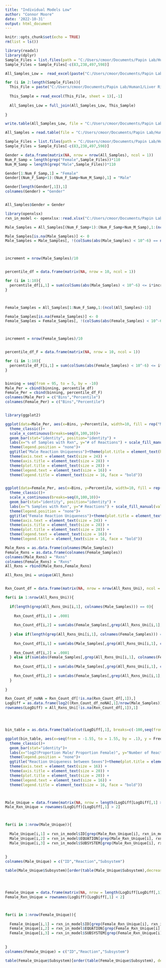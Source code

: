 ---
title: "Individual Models Low"
author: "Connor Moore"
date: '2022-10-31'
output: html_document
---

```{r setup, include=FALSE}
knitr::opts_chunk$set(echo = TRUE)
rm(list = ls())
```

```{r load in}
library(readxl)
library(dplyr)
Sample_Files = list.files(path = "C:/Users/cmoor/Documents/Papin Lab/Human1/Liver Riptide/Individual_Models/Samples_Low") # Row is sample, col is Rxn
Sample_Files = Sample_Files[-c(83,238,497,598)]

All_Samples_Low =  read_excel(paste("C:/Users/cmoor/Documents/Papin Lab/Human1/Liver Riptide/Individual_Models/Samples_Low/", Sample_Files[1], sep = ""), sheet = 1)[,-1]

for (i in 2:length(Sample_Files)){
  This_File = paste("C:/Users/cmoor/Documents/Papin Lab/Human1/Liver Riptide/Individual_Models/Samples_Low/", Sample_Files[i], sep = "")
  
  This_Sample = read_excel(This_File, sheet = 1)[,-1]
  
  All_Samples_Low = full_join(All_Samples_Low, This_Sample)
  
}

write.table(All_Samples_Low, file = "C:/Users/cmoor/Documents/Papin Lab/Human1/Liver Riptide/Individual_Models/All_Samples_Low.tsv", sep = '\t')


```

```{r read table}


All_Samples = read.table(file = "C:/Users/cmoor/Documents/Papin Lab/Human1/Liver Riptide/Individual_Models/All_Samples_Low.tsv", sep = '\t')


```


```{r Catagorize}

Sample_Files = list.files(path = "C:/Users/cmoor/Documents/Papin Lab/Human1/Liver Riptide/Individual_Models/Samples_Low") # Row is sample, col is Rxn
Sample_Files = Sample_Files[-c(83,238,497,598)]

Gender = data.frame(matrix(NA, nrow = nrow(All_Samples), ncol = 1))
Num_F_Samp = length(grep("Female",Sample_Files))*110
Num_M_Samp = length(grep("Male",Sample_Files))*110

Gender[1:Num_F_Samp,1] = "Female"
Gender[(Num_F_Samp+1):(Num_F_Samp+Num_M_Samp),1] = "Male"

Gender[length(Gender[,1]),1]
colnames(Gender) = "Gender"


All_Samples$Gender = Gender


```


```{r sharedness}
library(openxlsx)
rxn_in_model <- openxlsx::read.xlsx("C:/Users/cmoor/Documents/Papin Lab/Human1/Human-GEM.xlsx", sheet = 1)

Male_Samples = All_Samples[(Num_F_Samp+1):(Num_F_Samp+Num_M_Samp),1:(ncol(All_Samples)-1)]

Male_Samples[is.na(Male_Samples)] <- 0
Male_Samples = Male_Samples[, !(colSums(abs(Male_Samples) < 10^-6) == nrow(Male_Samples) )]



increment = nrow(Male_Samples)/10


percentile_df = data.frame(matrix(NA, nrow = 10, ncol = 1))

for (i in 1:10){
  percentile_df[i,1] = sum(colSums(abs(Male_Samples) < 10^-6) <= i*increment-1 & colSums(abs(Male_Samples) < 10^-6) >= (i-1)*increment)
}



Female_Samples = All_Samples[1:Num_F_Samp,1:(ncol(All_Samples)-1)]

Female_Samples[is.na(Female_Samples)] <- 0
Female_Samples = Female_Samples[, !(colSums(abs(Female_Samples) < 10^-6) == nrow(Female_Samples) )]



increment = nrow(Female_Samples)/10


percentile_df_F = data.frame(matrix(NA, nrow = 10, ncol = 1))

for (i in 1:10){
  percentile_df_F[i,1] = sum(colSums(abs(Female_Samples) < 10^-6) <= i*increment-1 & colSums(abs(Female_Samples) < 10^-6) >= (i-1)*increment)
}


binning = seq(from = 95, to = 5, by = -10)
Male_Per = cbind(binning, percentile_df)
Female_Per = cbind(binning, percentile_df_F)
colnames(Male_Per) = c("Bins","Percentile")
colnames(Female_Per) = c("Bins","Percentile")


library(ggplot2)

ggplot(data=Male_Per, aes(x=Bins, y=Percentile, width=10, fill = rep("Male", 10))) + 
  theme_classic()+
  scale_x_continuous(breaks=seq(0,100,10))+
  geom_bar(stat="identity", position="identity") +
  labs(x="% of Samples with Rxn", y="# of Reactions") + scale_fill_manual(values=c("#FC8D62"))+
  theme(legend.position = "none")+
  ggtitle("Male Reaction Uniqueness")+theme(plot.title = element_text(hjust = 0.5, face = "bold", size = 16))+
  theme(axis.text = element_text(size = 24)) +
  theme(axis.title = element_text(size = 28)) +
  theme(plot.title = element_text(size = 28)) +
  theme(legend.text = element_text(size = 16)) +
  theme(legend.title = element_text(size = 16, face = "bold"))


ggplot(data=Female_Per, aes(x=Bins, y=Percentile, width=10, fill = rep("Female", 10))) + 
  theme_classic()+
  scale_x_continuous(breaks=seq(0,100,10))+
  geom_bar(stat="identity", position="identity") +
  labs(x="% Samples with Rxn", y="# Reactions") + scale_fill_manual(values=c("#66C2A5"))+
  theme(legend.position = "none")+
  ggtitle("Female Reaction Uniqueness")+theme(plot.title = element_text(hjust = 0.5, face = "bold", size = 16))+
  theme(axis.text = element_text(size = 24)) +
  theme(axis.title = element_text(size = 28)) +
  theme(plot.title = element_text(size = 28)) +
  theme(legend.text = element_text(size = 16)) +
  theme(legend.title = element_text(size = 16, face = "bold"))
```

```{r intersex variability}

Male_Rxns = as.data.frame(colnames(Male_Samples))
Female_Rxns = as.data.frame(colnames(Female_Samples))
colnames(Male_Rxns) = "Rxns"
colnames(Female_Rxns) = "Rxns"
All_Rxns = rbind(Male_Rxns,Female_Rxns)

All_Rxns_Uni = unique(All_Rxns)


Rxn_Count_df = data.frame(matrix(NA, nrow = nrow(All_Rxns_Uni), ncol = 2))

for(i in 1:nrow(All_Rxns_Uni)){
  
  if(length(grep(All_Rxns_Uni[i,1], colnames(Male_Samples))) == 0){
    
    Rxn_Count_df[i,1] = .0001
    
    Rxn_Count_df[i,2] = sum(abs(Female_Samples[,grep(All_Rxns_Uni[i,1], colnames(Female_Samples))]) < 10^-6)
    
  } else if(length(grep(All_Rxns_Uni[i,1], colnames(Female_Samples))) == 0){
    
    Rxn_Count_df[i,1] = sum(abs(Male_Samples[,grep(All_Rxns_Uni[i,1], colnames(Male_Samples))]) < 10^-6)
    
    Rxn_Count_df[i,2] = .0001
  } else if(sum(abs(Female_Samples[,grep(All_Rxns_Uni[i,1], colnames(Female_Samples))]) < 10^-6) > .1*nrow(Female_Samples) | sum(abs(Male_Samples[,grep(All_Rxns_Uni[i,1], colnames(Male_Samples))]) < 10^-6) > .1*nrow(Male_Samples)){
    
    Rxn_Count_df[i,1] = sum(abs(Male_Samples[,grep(All_Rxns_Uni[i,1], colnames(Male_Samples))]) < 10^-6)
    
    Rxn_Count_df[i,2] = sum(abs(Female_Samples[,grep(All_Rxns_Uni[i,1], colnames(Female_Samples))]) < 10^-6)
  }
  
}

Rxn_Count_df_noNA = Rxn_Count_df[!is.na(Rxn_Count_df[,1]),]
LogDiff = as.data.frame(log2((Rxn_Count_df_noNA[,1]/nrow(Male_Samples))/(Rxn_Count_df_noNA[,2]/nrow(Female_Samples))))
rownames(LogDiff) = All_Rxns_Uni[!is.na(Rxn_Count_df[,1]),1]




bin_table = as.data.frame(table(cut(LogDiff[,1], breaks=c(-100,seq(from = -1.5, to = 1.5, by = .1),100))))

ggplot(bin_table, aes(x=seq(from = -1.55, to = 1.55, by = .1), y = Freq, fill = rep("Female", 32))) + 
  theme_classic()+
  geom_bar(stat="identity")+
  labs(x="log2(Proportion Male/ Proportion Female)", y="Number of Reactions") + scale_fill_manual(values=c("black"))+
  theme(legend.position = "none")+
  ggtitle("Reaction Uniqueness between Sexes")+theme(plot.title = element_text(hjust = 0.5, face = "bold", size = 16))+
  theme(axis.text = element_text(size = 16)) +
  theme(axis.title = element_text(size = 20)) +
  theme(plot.title = element_text(size = 20)) +
  theme(legend.text = element_text(size = 16)) +
  theme(legend.title = element_text(size = 16, face = "bold"))



Male_Unique = data.frame(matrix(NA, nrow = length(LogDiff[LogDiff[,1] > 2,1]), ncol = 3))
Male_Rxn_Unique = rownames(LogDiff)[LogDiff[,1] > 2]



for(i in 1:nrow(Male_Unique)){
  
  Male_Unique[i,1] = rxn_in_model$ID[grep(Male_Rxn_Unique[i], rxn_in_model$ID)]
  Male_Unique[i,2] = rxn_in_model$EQUATION[grep(Male_Rxn_Unique[i], rxn_in_model$ID)]
  Male_Unique[i,3] = rxn_in_model$SUBSYSTEM[grep(Male_Rxn_Unique[i], rxn_in_model$ID)]
  
  
}
colnames(Male_Unique) = c("ID","Reaction","Subsystem")

table(Male_Unique$Subsystem)[order(table(Male_Unique$Subsystem),decreasing = T)]




Female_Unique = data.frame(matrix(NA, nrow = length(LogDiff[LogDiff[,1] < -2,1]), ncol = 3))
Female_Rxn_Unique = rownames(LogDiff)[LogDiff[,1] < 2]



for(i in 1:nrow(Female_Unique)){
  
  Female_Unique[i,1] = rxn_in_model$ID[grep(Female_Rxn_Unique[i], rxn_in_model$ID)]
  Female_Unique[i,2] = rxn_in_model$EQUATION[grep(Female_Rxn_Unique[i], rxn_in_model$ID)]
  Female_Unique[i,3] = rxn_in_model$SUBSYSTEM[grep(Female_Rxn_Unique[i], rxn_in_model$ID)]
  
  
}
colnames(Female_Unique) = c("ID","Reaction","Subsystem")

table(Female_Unique$Subsystem)[order(table(Female_Unique$Subsystem), decreasing = T)]

```




